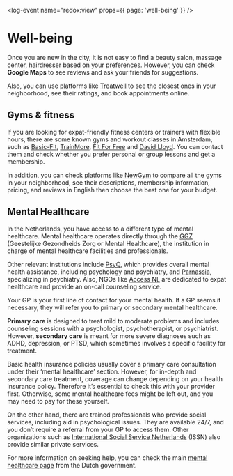 <log-event name="redox:view" props={{ page: 'well-being' }} />

# Well-being

Once you are new in the city, it is not easy to find a beauty salon, massage center, hairdresser based on your preferences. However, you can check **Google Maps** to see reviews and ask your friends for suggestions.

Also, you can use platforms like [Treatwell](https://www.treatwell.nl/) to see the closest ones in your neighborhood, see their ratings, and book appointments online.   

## Gyms & fitness
If you are looking for expat-friendly fitness centers or trainers with flexible hours, there are some known gyms and workout classes in Amsterdam, such as [Basic-Fit](https://www.basic-fit.com/nl-nl/home), [TrainMore](https://trainmore.nl/clubs/), [Fit For Free](https://www.fitforfree.nl/amsterdam) and [David Lloyd](https://www.davidlloyd.nl/en/clubs/amsterdam/). You can contact them and check whether you prefer personal or group lessons and get a membership.

In addition, you can check platforms like [NewGym](https://newgym.nl/en/) to compare all the gyms in your neighborhood, see their descriptions, membership information, pricing, and reviews in English then choose the best one for your budget.

## Mental Healthcare
In the Netherlands, you have access to a different type of mental healthcare. Mental healthcare operates directly through the [GGZ](https://ggz.nl/) (Geestelijke Gezondheids Zorg or Mental Healthcare), the institution in charge of mental healthcare facilities and professionals. 

Other relevant institutions include [PsyQ](https://www.psyq.nl/), which provides overall mental health assistance, including psychology and psychiatry, and [Parnassia](https://www.parnassia.nl/), specializing in psychiatry. Also, NGOs like [Access NL](https://access-nl.org/counselling/counsellor-on-call/) are dedicated to expat healthcare and provide an on-call counseling service. 

<callout>
  Your GP is your first line of contact for your mental health. If a GP seems it necessary, they will refer you to primary or secondary mental healthcare. 
</callout>

**Primary care** is designed to treat mild to moderate problems and includes counseling sessions with a psychologist, psychotherapist, or psychiatrist. However, **secondary care** is meant for more severe diagnoses such as ADHD, depression, or PTSD, which sometimes involves a specific facility for treatment.

Basic health insurance policies usually cover a primary care consultation under their ‘mental healthcare’ section. However, for in-depth and secondary care treatment, coverage can change depending on your health insurance policy. Therefore it’s essential to check this with your provider first. Otherwise, some mental healthcare fees might be left out, and you may need to pay for these yourself.

On the other hand, there are trained professionals who provide social services, including aid in psychological issues. They are available 24/7, and you don’t require a referral from your GP to access them. Other organizations such as [International Social Service Netherlands](https://issnetherlands.nl/en/home-en/) (ISSN) also provide similar private services. 

For more information on seeking help, you can check the main [mental healthcare page](https://www.government.nl/topics/mental-health-services) from the Dutch government.